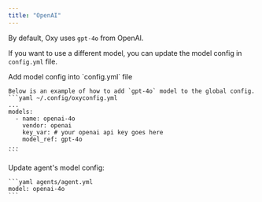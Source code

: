 ```yaml
---
title: "OpenAI"
---
```


By default, Oxy uses `gpt-4o` from OpenAI.

If you want to use a different model, you can update the model config in `config.yml` file.

<Steps>
  
  <Step title="Add model config">
    Add model config into `config.yml` file

    Below is an example of how to add `gpt-4o` model to the global config.
    ```yaml ~/.config/oxyconfig.yml
    ...
    models:
      - name: openai-4o
        vendor: openai
        key_var: # your openai api key goes here
        model_ref: gpt-4o
    ...
    ```

  </Step>
  <Step title="Update agent's model config">
    Update agent's model config:

    ```yaml agents/agent.yml
    model: openai-4o
    ```

  </Step>
</Steps>
